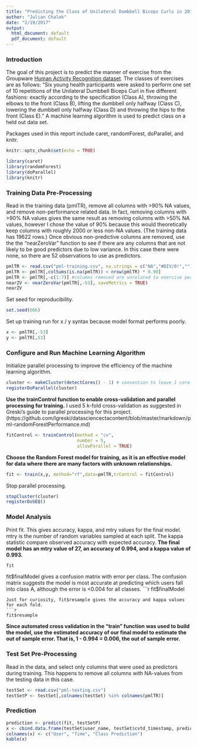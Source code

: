 ```yaml
---
title: "Predicting the Class of Unilateral Dumbbell Biceps Curls in 2017"
author: "Julian Chalek"
date: "2/19/2017"
output:
  html_document: default
  pdf_document: default
---
```

### Introduction
The goal of this project is to predict the manner of exercise from the Groupware [Human Activity Recognition dataset](http://groupware.les.inf.puc-rio.br/har). The classes of exercises are as follows:
"Six young health participants were asked to perform one set of 10 repetitions of the Unilateral Dumbbell Biceps Curl in five different fashions: exactly according to the specification (Class A), throwing the elbows to the front (Class B), lifting the dumbbell only halfway (Class C), lowering the dumbbell only halfway (Class D) and throwing the hips to the front (Class E)." A machine learning algorithm is used to predict class on a held out data set.

Packages used in this report include caret, randomForest, doParallel, and knitr.

```r
knitr::opts_chunk$set(echo = TRUE)
```

```r
library(caret)
library(randomForest)
library(doParallel)
library(knitr)
```
### Training Data Pre-Processing
Read in the training data (pmlTR), remove all columns with >90% NA values, and remove non-performance related data. In fact, removing columns with >90% NA values gives the same result as removing columns with >50% NA values, however I chose the value of 90% because this would theoretically keep columns with roughly 2000 or less non-NA values. (The training data has 19622 rows.) Once obvious non-predictive columns are removed, use the the "nearZeroVar" function to see if there are any columns that are not likely to be good predictors due to low variance. In this case there were none, so there are 52 observations to use as predictors.
```r
pmlTR <- read.csv("pml-training.csv", na.strings = c("NA","#DIV/0!",""))
pmlTR <- pmlTR[,colSums(is.na(pmlTR)) < nrow(pmlTR) * 0.90]
pmlTR <- pmlTR[,-c(1:7)] #columns removed are unrelated to exercise performance
nearZV <- nearZeroVar(pmlTR[,-53], saveMetrics = TRUE)
nearZV
```

Set seed for reproducibility.
```r
set.seed(666)
```
Set up training run for x / y syntax because model format performs poorly.
```r
x <- pmlTR[,-53]
y <- pmlTR[,53]
```
### Configure and Run Machine Learning Algorithm
Initialize parallel processing to improve the efficiency of the machine learning algorithm.
```r
cluster <- makeCluster(detectCores() - 1) # convention to leave 1 core for OS
registerDoParallel(cluster)
```
**Use the trainControl function to enable cross-validation and parallel processing for training.** I used 5 k-fold cross-validation as suggested in Greski's guide to parallel processing for this project. (https://github.com/lgreski/datasciencectacontent/blob/master/markdown/pml-randomForestPerformance.md)
```r
fitControl <- trainControl(method = "cv",
                           number = 5,
                           allowParallel = TRUE)
```
**Choose the Random Forest model for training, as it is an effective model for data where there are many factors with unknown relationships.**
```r
fit <- train(x,y, method="rf",data=pmlTR,trControl = fitControl)
```
Stop parallel processing.
```r
stopCluster(cluster)
registerDoSEQ()
```
### Model Analysis
Print fit. This gives accuracy, kappa, and mtry values for the final model. mtry is the number of random variables sampled at each split. The kappa statistic compare observed accuracy with expected accuracy. **The final model has an mtry value of 27, an accuracy of 0.994, and a kappa value of 0.993.**
```r
fit
```
fit$finalModel gives a confusion matrix with error per class. The confusion matrix suggests the model is most accurate at predicting which users fall into class A, although the error is <0.004 for all classes.
```r
fit$finalModel
```
Just for curiosity, fit$resample gives the accuracy and kappa values for each fold.
```r
fit$resample
```
**Since automated cross validation in the "train" function was used to build the model, use the estimated accuracy of our final model to estimate the out of sample error. That is, 1 - 0.994 = 0.006, the out of sample error.**

### Test Set Pre-Processing
Read in the data, and select only columns that were used as predictors during training. This happens to remove all columns with NA-values from the testing data in this case.
```r
testSet <- read.csv("pml-testing.csv")
testSetP <- testSet[,colnames(testSet) %in% colnames(pmlTR)]
```
### Prediction
```r
prediction <- predict(fit, testSetP)
x <- cbind.data.frame(testSet$user_name, testSet$cvtd_timestamp, prediction)
colnames(x) <- c("User", "Time", "Class Prediction")
kable(x)
```
